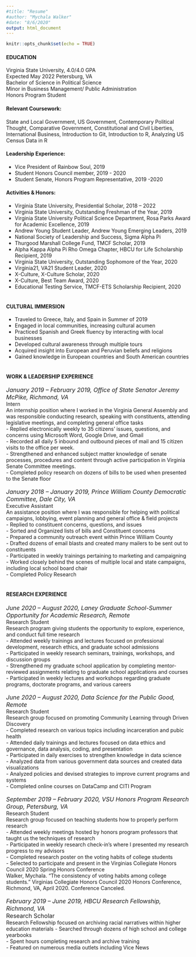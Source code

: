 ```yaml
---
#title: "Resume"
#author: "Mychala Walker"
#date: "8/6/2020"
output: html_document
---
```


```r
knitr::opts_chunk$set(echo = TRUE)
```

#### <b> EDUCATION </b> <br>
Virginia State University, 4.0/4.0 GPA <br> 
Expected May 2022 Petersburg, VA <br>
Bachelor of Science in Political Science <br>
Minor in Business Management/ Public Administration <br>
Honors Program Student

#### <b> Relevant Coursework: </b> <br>
State and Local Government, US Government, Contemporary Political Thought, Comparative Government, Constitutional and Civil Liberties, International Business, Introduction to Git, Introduction to R, Analyzing US Census Data in R

#### <b> Leadership Experience: </b> <br>
- Vice President of Rainbow Soul, 2019 <br>
- Student Honors Council member, 2019 - 2020 <br>
- Student Senate, Honors Program Representative, 2019 -2020 <br>

#### <b> Activities & Honors: </b> <br>
- Virginia State University, Presidential Scholar, 2018 – 2022 <br>
- Virginia State University, Outstanding Freshman of the Year, 2019 <br>
- Virginia State University Political Science Department, Rosa Parks Award for Academic Excellence, 2019 <br>
- Andrew Young Student Leader, Andrew Young Emerging Leaders, 2019 <br>
- National Society of Leadership and Success, Sigma Alpha Pi <br>
- Thurgood Marshall College Fund, TMCF Scholar, 2019  <br>
- Alpha Kappa Alpha Pi Rho Omega Chapter, HBCU for Life Scholarship Recipient, 2019 <br> 
- Virginia State University, Outstanding Sophomore of
the Year, 2020 <br>
- Virginia21, VA21 Student Leader, 2020 <br>
- X-Culture, X-Culture Scholar, 2020 <br>
- X-Culture, Best Team Award, 2020 <br>
- Educational Testing Service, TMCF-ETS Scholarship Recipient, 2020
<br>
<br>

#### <b> CULTURAL IMMERSION </b>
- Traveled to Greece, Italy, and Spain in Summer of 2019 <br>
- Engaged in local communities, increasing cultural acumen <br>
- Practiced Spanish and Greek fluency by interacting with local businesses <br>
- Developed cultural awareness through multiple tours <br>
- Acquired insight into European and Peruvian beliefs and religions <br>
- Gained knowledge in European countries and South American countries 
<br>
<br>

#### <b> WORK & LEADERSHIP EXPERIENCE </b>

<font size = "3"> <i> January 2019 – February 2019, Office of State Senator Jeremy McPike,  Richmond, VA </i> <br> </font>
Intern <br>
An internship position where I worked in the Virginia General Assembly and was responsible conducting research, speaking with constituents, attending legislative meetings, and completing general office tasks <br>
- Replied electronically weekly to 35 citizens' issues, questions, and concerns using Microsoft Word, Google Drive, and Gmail <br>
- Recorded all daily 5 inbound and outbound pieces of mail and 15 citizen visits to the office per week. <br>
- Strengthened and enhanced subject matter knowledge of senate processes, procedures and content through active participation in Virginia Senate Committee meetings. <br>
- Completed policy research on dozens of bills to be used when presented to the Senate floor
<br>
<br>
<font size = "3"> <i> January 2018 – January 2019, Prince William County Democratic Committee, Dale City, VA </i> </font> <br>
Executive Assistant <br>
An assistance position where I was responsible for helping with political campaigns, lobbying, event planning and general office & field projects <br>
- Replied to constituent concerns, questions, and issues <br>
- Sorted and Organized lists of bills and Constituent concerns <br>
- Prepared a community outreach event within Prince William County <br>
- Drafted dozens of email blasts and created many mailers to be sent out to constituents <br>
- Participated in weekly trainings pertaining to marketing and campaigning <br>
- Worked closely behind the scenes of multiple local and state campaigns, including local school board chair <br>
- Completed Policy Research
<br>
<br>

#### <b> RESEARCH EXPERIENCE </b>
<font size = "3"> <i> June 2020 – August 2020, Laney Graduate School-Summer Opportunity for Academic Research, Remote </i> </font> <br>
Research Student <br>
Research program giving students the opportunity to explore, experience, and conduct full time research <br>
- Attended weekly trainings and lectures focused on professional development, research ethics, and graduate school admissions <br>
- Participated in weekly research seminars, trainings, workshops, and discussion groups <br>
- Strengthened my graduate school application by completing mentor-reviewed assignments relating to graduate school applications and courses <br>
- Participated in weekly lectures and workshops regarding graduate programs, doctorate programs, and various careers 
<br>
<br>
<font size = "3"> <i> June 2020 – August 2020, Data Science for the Public Good, Remote </i> </font> <br> 
Research Student <br>
Research group focused on promoting Community Learning through Driven Discovery <br>
- Completed research on various topics including incarceration and pubic health <br>
- Attended daily trainings and lectures focused on data ethics and governance, data analysis, coding, and presentation <br>
- Participated in daily exercises to strengthen knowledge in data science <br>
- Analyzed data from various government data sources and created data visualizations <br>
- Analyzed policies and devised strategies to improve current programs and systems <br>
- Completed online courses on DataCamp and CITI Program 
<br>
<br>
<font size = "3"> <i> September 2019 – February 2020, VSU Honors Program Research Group, Petersburg, VA </i> <br> </font>
Research Student <br>
Research group focused on teaching students how to properly perform research <br>
- Attended weekly meetings hosted by honors program professors that taught us the techniques of research <br>
- Participated in weekly research check-in’s where I presented my research progress to my advisors <br>
- Completed research poster on the voting habits of college students <br>
- Selected to participate and present in the Virginias Collegiate Honors Council 2020 Spring Honors Conference <br>
Walker, Mychala. “The consistency of voting habits among college students.” Virginias Collegiate Honors Council 2020
Honors Conference, Richmond, VA, April 2020. Conference Canceled.
<br>
<br>
<font size = "3"> <i> February 2019 – June 2019, HBCU Research Fellowship, Richmond, VA </i> <br>
Research Scholar <br> </font>
Research Fellowship focused on archiving racial narratives within higher education materials
- Searched through dozens of high school and college yearbooks <br>
- Spent hours completing research and archive training <br>
- Featured on numerous media outlets including Vice News <br>
